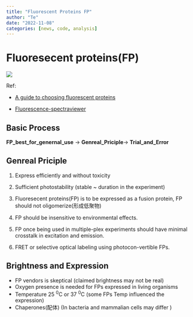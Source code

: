 ```yaml
---
title: "Fluorescent Proteins FP" 
author: "Te"
date: "2022-11-08"
categories: [news, code, analysis]
---
```


# Fluoresecent proteins(FP)

![](Green_Fluorescent_Protein.gif)

Ref:

-   [A guide to choosing fluorescent proteins](https://pubmed.ncbi.nlm.nih.gov/16299475/)

-   [Fluorescence-spectraviewer](https://www.thermofisher.com/order/fluorescence-spectraviewer#!/)

## Basic Process

**FP_best_for_genernal_use** -\> **Genreal_Priciple**-\> **Trial_and_Error**

## Genreal Priciple

1.  Express efficiently and without toxicity

2.  Sufficient photostability (stable \~ duration in the experiment)

3.  Fluoresecent proteins(FP) is to be expressed as a fusion protein, FP should not oligomerize(形成低聚物)

4.  FP should be insensitive to environmental effects.

5.  FP once being used in multiple-plex experiments should have minimal crosstalk in excitation and emission.

6.  FRET or selective optical labeling using photocon-vertible FPs.

## Brightness and Expression

-   FP vendors is skeptical (claimed brightness may not be real)
-   Oxygen presence is needed for FPs expressed in living organisms
-   Temperature 25 ^0^C or 37 ^0^C (some FPs Temp influenced the expression)
-   Chaperones(配体) (In bacteria and mammalian cells may differ )
